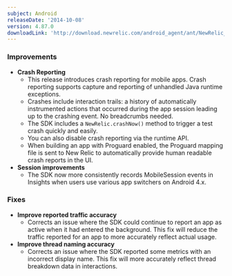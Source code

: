 ```yaml
---
subject: Android
releaseDate: '2014-10-08'
version: 4.87.0
downloadLink: 'http://download.newrelic.com/android_agent/ant/NewRelic_Android_Agent_4.87.0.zip'
---
```


### Improvements

* **Crash Reporting**
  * This release introduces crash reporting for mobile apps. Crash reporting supports capture and reporting of unhandled Java runtime exceptions.
  * Crashes include interaction trails: a history of automatically instrumented actions that occurred during the app session leading up to the crashing event. No breadcrumbs needed.
  * The SDK includes a `NewRelic.crashNow()` method to trigger a test crash quickly and easily.
  * You can also disable crash reporting via the runtime API.
  * When building an app with Proguard enabled, the Proguard mapping file is sent to New Relic to automatically provide human readable crash reports in the UI.
* **Session improvements**
  * The SDK now more consistently records MobileSession events in Insights when users use various app switchers on Android 4.x.

### Fixes

* **Improve reported traffic accuracy**
  * Corrects an issue where the SDK could continue to report an app as active when it had entered the background. This fix will reduce the traffic reported for an app to more accurately reflect actual usage.
* **Improve thread naming accuracy**
  * Corrects an issue where the SDK reported some metrics with an incorrect display name. This fix will more accurately reflect thread breakdown data in interactions.
